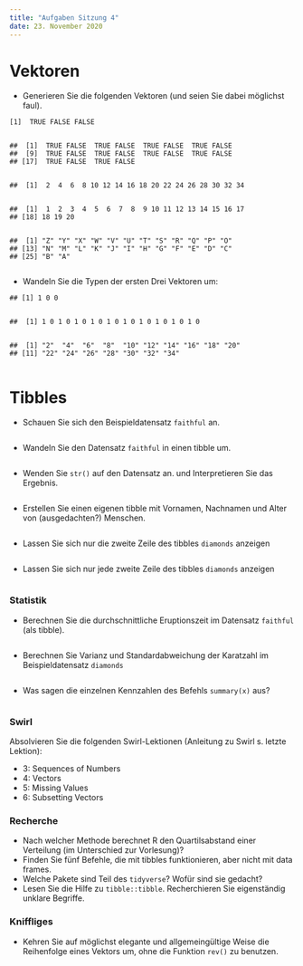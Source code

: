 ```yaml
---
title: "Aufgaben Sitzung 4"
date: 23. November 2020
---
```


# Vektoren

- Generieren Sie die folgenden Vektoren (und seien Sie dabei möglichst faul).

```
[1]  TRUE FALSE FALSE
```

```r

```

```
##  [1]  TRUE FALSE  TRUE FALSE  TRUE FALSE  TRUE FALSE
##  [9]  TRUE FALSE  TRUE FALSE  TRUE FALSE  TRUE FALSE
## [17]  TRUE FALSE  TRUE FALSE
```

```r

```

```
##  [1]  2  4  6  8 10 12 14 16 18 20 22 24 26 28 30 32 34
```

```r

```

```
##  [1]  1  2  3  4  5  6  7  8  9 10 11 12 13 14 15 16 17
## [18] 18 19 20
```

```r

```

```
##  [1] "Z" "Y" "X" "W" "V" "U" "T" "S" "R" "Q" "P" "O"
## [13] "N" "M" "L" "K" "J" "I" "H" "G" "F" "E" "D" "C"
## [25] "B" "A"
```

```r

```

- Wandeln Sie die Typen der ersten Drei Vektoren um:

```
## [1] 1 0 0
```

```r

```

```
##  [1] 1 0 1 0 1 0 1 0 1 0 1 0 1 0 1 0 1 0 1 0
```

```r

```

```
##  [1] "2"  "4"  "6"  "8"  "10" "12" "14" "16" "18" "20"
## [11] "22" "24" "26" "28" "30" "32" "34"
```

```r

```

# Tibbles

- Schauen Sie sich den Beispieldatensatz `faithful` an.

```r

```

- Wandeln Sie den Datensatz `faithful` in einen tibble um.

```r

```

- Wenden Sie `str()` auf den Datensatz an. und Interpretieren Sie das Ergebnis.

```r

```

- Erstellen Sie einen eigenen tibble mit Vornamen, Nachnamen und Alter von (ausgedachten?) Menschen.

```r

```

- Lassen Sie sich nur die zweite Zeile des tibbles `diamonds` anzeigen

```r

```

- Lassen Sie sich nur jede zweite Zeile des tibbles `diamonds` anzeigen

```r

```

### Statistik

- Berechnen Sie die durchschnittliche Eruptionszeit im Datensatz `faithful` (als tibble).

```r

```

- Berechnen Sie Varianz und Standardabweichung der Karatzahl im Beispieldatensatz `diamonds`

```r

```

- Was sagen die einzelnen Kennzahlen des Befehls `summary(x)` aus?

```r

```

### Swirl

Absolvieren Sie die folgenden Swirl-Lektionen (Anleitung zu Swirl s. letzte Lektion):

- 3: Sequences of Numbers
- 4: Vectors
- 5: Missing Values
- 6: Subsetting Vectors

### Recherche

- Nach welcher Methode berechnet R den Quartilsabstand einer Verteilung (im Unterschied zur Vorlesung)?
- Finden Sie fünf Befehle, die mit tibbles funktionieren, aber nicht mit data frames.
- Welche Pakete sind Teil des `tidyverse`? Wofür sind sie gedacht?
- Lesen Sie die Hilfe zu `tibble::tibble`. Recherchieren Sie eigenständig unklare Begriffe.

### Kniffliges

- Kehren Sie auf möglichst elegante und allgemeingültige Weise die Reihenfolge eines Vektors um, ohne die Funktion `rev()` zu benutzen.

```r

```
